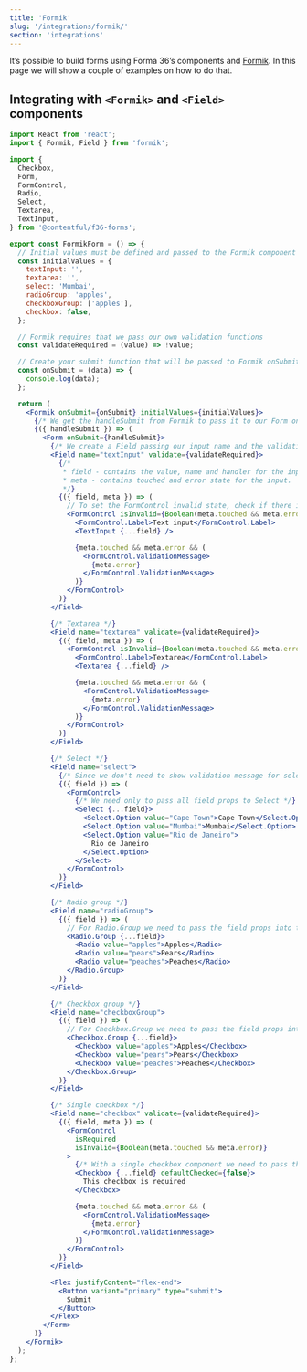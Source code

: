 ```yaml
---
title: 'Formik'
slug: '/integrations/formik/'
section: 'integrations'
---
```


It’s possible to build forms using Forma 36’s components and [Formik](https://formik.org/).
In this page we will show a couple of examples on how to do that.

## Integrating with `<Formik>` and `<Field>` components

```jsx static=true
import React from 'react';
import { Formik, Field } from 'formik';

import {
  Checkbox,
  Form,
  FormControl,
  Radio,
  Select,
  Textarea,
  TextInput,
} from '@contentful/f36-forms';

export const FormikForm = () => {
  // Initial values must be defined and passed to the Formik component
  const initialValues = {
    textInput: '',
    textarea: '',
    select: 'Mumbai',
    radioGroup: 'apples',
    checkboxGroup: ['apples'],
    checkbox: false,
  };

  // Formik requires that we pass our own validation functions
  const validateRequired = (value) => !value;

  // Create your submit function that will be passed to Formik onSubmit prop
  const onSubmit = (data) => {
    console.log(data);
  };

  return (
    <Formik onSubmit={onSubmit} initialValues={initialValues}>
      {/* We get the handleSubmit from Formik to pass it to our Form onSubmit */}
      {({ handleSubmit }) => (
        <Form onSubmit={handleSubmit}>
          {/* We create a Field passing our input name and the validation function */}
          <Field name="textInput" validate={validateRequired}>
            {/*
             * field - contains the value, name and handler for the input.
             * meta - contains touched and error state for the input.
             */}
            {({ field, meta }) => (
              // To set the FormControl invalid state, check if there is an error related to this input
              <FormControl isInvalid={Boolean(meta.touched && meta.error)}>
                <FormControl.Label>Text input</FormControl.Label>
                <TextInput {...field} />

                {meta.touched && meta.error && (
                  <FormControl.ValidationMessage>
                    {meta.error}
                  </FormControl.ValidationMessage>
                )}
              </FormControl>
            )}
          </Field>

          {/* Textarea */}
          <Field name="textarea" validate={validateRequired}>
            {({ field, meta }) => (
              <FormControl isInvalid={Boolean(meta.touched && meta.error)}>
                <FormControl.Label>Textarea</FormControl.Label>
                <Textarea {...field} />

                {meta.touched && meta.error && (
                  <FormControl.ValidationMessage>
                    {meta.error}
                  </FormControl.ValidationMessage>
                )}
              </FormControl>
            )}
          </Field>

          {/* Select */}
          <Field name="select">
            {/* Since we don't need to show validation message for select we don't need the meta */}
            {({ field }) => (
              <FormControl>
                {/* We need only to pass all field props to Select */}
                <Select {...field}>
                  <Select.Option value="Cape Town">Cape Town</Select.Option>
                  <Select.Option value="Mumbai">Mumbai</Select.Option>
                  <Select.Option value="Rio de Janeiro">
                    Rio de Janeiro
                  </Select.Option>
                </Select>
              </FormControl>
            )}
          </Field>

          {/* Radio group */}
          <Field name="radioGroup">
            {({ field }) => (
              // For Radio.Group we need to pass the field props into the Radio.Group component
              <Radio.Group {...field}>
                <Radio value="apples">Apples</Radio>
                <Radio value="pears">Pears</Radio>
                <Radio value="peaches">Peaches</Radio>
              </Radio.Group>
            )}
          </Field>

          {/* Checkbox group */}
          <Field name="checkboxGroup">
            {({ field }) => (
              // For Checkbox.Group we need to pass the field props into the Checkbox.Group component
              <Checkbox.Group {...field}>
                <Checkbox value="apples">Apples</Checkbox>
                <Checkbox value="pears">Pears</Checkbox>
                <Checkbox value="peaches">Peaches</Checkbox>
              </Checkbox.Group>
            )}
          </Field>

          {/* Single checkbox */}
          <Field name="checkbox" validate={validateRequired}>
            {({ field, meta }) => (
              <FormControl
                isRequired
                isInvalid={Boolean(meta.touched && meta.error)}
              >
                {/* With a single checkbox component we need to pass the field props into the Checkbox */}
                <Checkbox {...field} defaultChecked={false}>
                  This checkbox is required
                </Checkbox>

                {meta.touched && meta.error && (
                  <FormControl.ValidationMessage>
                    {meta.error}
                  </FormControl.ValidationMessage>
                )}
              </FormControl>
            )}
          </Field>

          <Flex justifyContent="flex-end">
            <Button variant="primary" type="submit">
              Submit
            </Button>
          </Flex>
        </Form>
      )}
    </Formik>
  );
};
```

